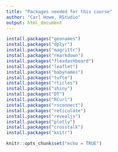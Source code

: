 ```yaml
---
title: "Packages needed for this course"
author: "Carl Howe, RStudio"
output: html_document
---
```


```r
install.packages("geonames")
install.packages("dplyr")
install.packages("magrittr")
install.packages("rmarkdown")
install.packages("flexdashboard")
install.packages("leaflet")
install.packages("babynames")
install.packages("tufte")
install.packages("rticles")
install.packages("shiny")
install.packages("DT")
install.packages("RCurl")
install.packages("rsconnect")
install.packages("reticulate")
install.packages("revealjs")
install.packages("plotly")
install.packages("crosstalk")
install.packages("knitr")

knitr::opts_chunk$set("echo = TRUE")
```
